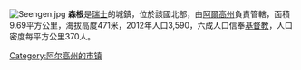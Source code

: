 [[Image:Seengen.jpg|right]]
'''森根'''是[[瑞士|瑞士]]的城鎮，位於該國北部，由[[阿爾高州|阿爾高州]]負責管轄，面積9.69平方公里，海拔高度471米，2012年人口3,590，六成人口信奉[[基督教|基督教]]，人口密度每平方公里370人。

{{Switzerland-geo-stub}}
[[Category:阿尔高州的市镇|Category:阿尔高州的市镇]]